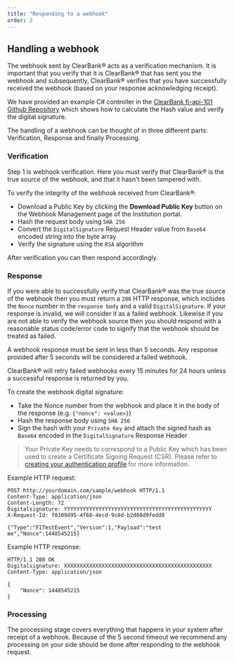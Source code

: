 ```yaml
---
title: "Responding to a webhook"
order: 2
---
```


## Handling a webhook

The webhook sent by ClearBank® acts as a verification mechanism.
It is important that you verify that it is ClearBank® that has sent you the webhook and subsequently, ClearBank® verifies that you have successfully received the webhook (based on your response acknowledging receipt).

We have provided an example C# controller in the [ClearBank fi-api-101 Github Repository](https://github.com/clearbank/fi-api-101) which shows how to calculate the Hash value and verify the digital signature.

The handling of a webhook can be thought of in three different parts: Verification, Response and finally Processing.

### Verification

Step 1 is webhook verification. Here you must verify that ClearBank® is the true source of the webhook, and that it hasn't been tampered with.

To verify the integrity of the webhook received from ClearBank®:
- Download a Public Key by clicking the **Download Public Key** button on the Webhook Management page of the Institution portal.
- Hash the request body using `SHA 256`
- Convert the `DigitalSignature` Request Header value from `Base64` encoded string into the byte array
- Verify the signature using the `RSA` algorithm

After verification you can then respond accordingly.

### Response

If you were able to successfully verify that ClearBank® was the true source of the webhook then you must return a `200` HTTP response, which includes the `Nonce` number in the `response body`  and a valid `DigitalSignature`.
If your response is invalid, we will consider it as a failed webhook. Likewise if you are not able to verify the webhook source then you should respond with a reasonable status code/error code to signify that the webhook should be treated as failed.

A webhook response must be sent in less than 5 seconds. Any response provided after 5 seconds will be considered a failed webhook. 

ClearBank® will retry failed webhooks every 15 minutes for 24 hours unless a successful response is returned by you.

To create the webhook digital signature:
- Take the Nonce number from the webhook and place it in the body of the response (e.g. `{"nonce": <value>}`)
- Hash the response body using `SHA 256`
- Sign the hash with your `Private Key` and attach the signed hash as `Base64` encoded in the `DigitalSignature` Response Header

> Your Private Key needs to correspond to a Public Key which has been used to create a Certificate Signing Request (CSR). Please refer to [creating your authentication profile](/#creating-your-authentication-profile) for more information.

Example HTTP request:
```
POST http://yourdomain.com/sample/webhook HTTP/1.1
Content-Type: application/json
Content-Length: 72
Digitalsignature: YYYYYYYYYYYYYYYYYYYYYYYYYYYYYYYYYYYYYYYYYYYYYYY
X-Request-Id: f0309d95-4f68-4ecd-9c8d-b2d08d9fedd8

{"Type":"FITestEvent","Version":1,"Payload":"test me","Nonce":1448545215}
```

Example HTTP response:
```
HTTP/1.1 200 OK
Digitalsignature: XXXXXXXXXXXXXXXXXXXXXXXXXXXXXXXXXXXXXXXXXXXXXXX
Content-Type: application/json

{
	"Nonce": 1448545215
}
```

### Processing

The processing stage covers everything that happens in your system after receipt of a webhook. Because of the 5 second timeout we recommend any processing on your side should be done after responding to the webhook request.
